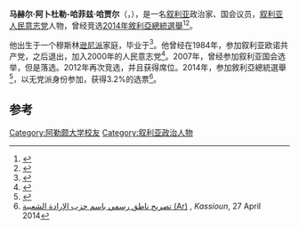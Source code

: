 '''马赫尔·阿卜杜勒-哈菲兹·哈贾尔'''（{{lang-ar|ماهر عبد الحفيظ حجار}}，{{bd|1968年||}}），是一名[[叙利亚|叙利亚]]政治家、国会议员，[[叙利亚人民意志党|叙利亚人民意志党]]人物，曾经竞选[[2014年敘利亞總統選舉|2014年敘利亞總統選舉]]<ref>{{cite news|title=Maher Abdul-Hafiz Hajjar Registers As First Presidential Candidate For Syria Election|url=http://www.huffingtonpost.com/2014/04/23/syria-presidential-candidate_n_5197605.html|newspaper=[[Huffington_Post|Huffington Post]]}}</ref><ref>{{cite news|title=Assad to face 2 others in Syrian presidential poll|url=http://www.utsandiego.com/news/2014/May/04/report-rebel-infighting-in-eastern-syria-kills-62/|newspaper=[[Associated_Press|Associated Press]]|date=4 May 2014|accessdate=2014-06-05|archive-date=2014-10-17|archive-url=https://web.archive.org/web/20141017163341/http://www.utsandiego.com/news/2014/may/04/report-rebel-infighting-in-eastern-syria-kills-62/|dead-url=no}}</ref>。

他出生于一个穆斯林[[逊尼派|逊尼派]]家庭，毕业于{{le|阿勒颇大学|Aleppo University}}<ref>{{Cite news|title = MP Maher Abdul-Hafiz Hajjar Announces Candidacy for President|date = 24 April 2014|url = http://syrianobserver.com/News/News/MP+Maher+AbdulHafiz+Hajjar+Announces+Candidacy+for+President|authorlink = Syrian Observer|deadurl = yes|archiveurl = https://web.archive.org/web/20140505004426/http://syrianobserver.com/News/News/MP+Maher+AbdulHafiz+Hajjar+Announces+Candidacy+for+President|archivedate = 2014年5月5日}}</ref>。他曾经在1984年，参加叙利亚欧诺共产党，之后退出，加入2000年的人民意志党<ref>{{Cite news|title = Syria lawmaker becomes first presidential challenger|date = 23 April 2014|url = http://www.dailystar.com.lb/News/Middle-East/2014/Apr-23/254125-syria-lawmaker-becomes-first-presidential-challenger-tv.ashx#axzz30mOJ92h2|authorlink = Daily Star (Lebanon)}}</ref>。2007年，曾经参加叙利亚国会选举，但是落选。2012年再次竞选，并且获得席位。2014年，参加敘利亞總統選舉<ref>{{Cite news|title = Assad loyalists take up 'challenge’ in Syrian election race|date = 24 April 2014|url = http://www.telegraph.co.uk/news/worldnews/middleeast/syria/10786543/Assad-loyalists-take-up-challenge-in-Syrian-election-race.html|authorlink = |publisher = The Telegraph}}</ref>，以无党派身份参加，获得3.2%的选票<ref>[http://kassiounpaper.com/politics1/item/9752-2014-04-27-06-50-10 تصريح ناطق رسمي باسم حزب الإرادة الشعبية (Ar)] {{Wayback|url=http://kassiounpaper.com/politics1/item/9752-2014-04-27-06-50-10 |date=20190107015844 }}, ''Kassioun'', 27 April 2014</ref>。

== 参考 ==
{{reflist}}
{{DEFAULTSORT:Hajjar, Maher}}
[[Category:阿勒颇大学校友|Category:阿勒颇大学校友]]
[[Category:叙利亚政治人物|Category:叙利亚政治人物]]